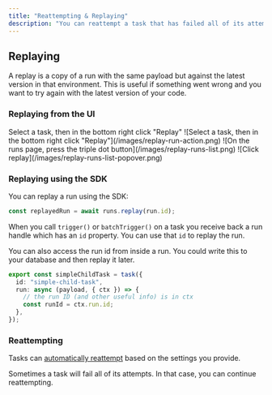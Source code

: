```yaml
---
title: "Reattempting & Replaying"
description: "You can reattempt a task that has failed all of its attempts. You can also replay a task with a new version of your code."
---
```



## Replaying

A replay is a copy of a run with the same payload but against the latest version in that environment. This is useful if something went wrong and you want to try again with the latest version of your code.

### Replaying from the UI

<Tabs>
  <Tab title="From a run">
    Select a task, then in the bottom right click "Replay" ![Select a task, then in the bottom right
    click "Replay"](/images/replay-run-action.png)
  </Tab>
  <Tab title="Runs list">
    <Steps>
      <Step title="Click the action button on a run">
        ![On the runs page, press the triple dot button](/images/replay-runs-list.png)
      </Step>
      <Step title="Click replay">![Click replay](/images/replay-runs-list-popover.png)</Step>
    </Steps>
  </Tab>
</Tabs>

### Replaying using the SDK

You can replay a run using the SDK:

```ts
const replayedRun = await runs.replay(run.id);
```

When you call `trigger()` or `batchTrigger()` on a task you receive back a run handle which has an `id` property. You can use that `id` to replay the run.

You can also access the run id from inside a run. You could write this to your database and then replay it later.

```ts
export const simpleChildTask = task({
  id: "simple-child-task",
  run: async (payload, { ctx }) => {
    // the run ID (and other useful info) is in ctx
    const runId = ctx.run.id;
  },
});
```

### Reattempting

Tasks can [automatically reattempt](/v3/errors-retrying) based on the settings you provide.

Sometimes a task will fail all of its attempts. In that case, you can continue reattempting.

<ComingSoon />

